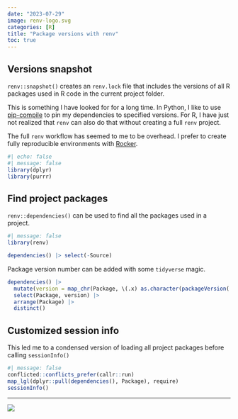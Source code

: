 ```yaml
---
date: "2023-07-29"
image: renv-logo.svg
categories: [R]
title: "Package versions with renv"
toc: true
---
```


## Versions snapshot

`renv::snapshot()` creates an `renv.lock` file that includes the versions of all R packages used in R code in the current project folder.

This is something I have looked for for a long time. In Python, I like to use [pip-compile](https://pip-tools.readthedocs.io/en/latest/#requirements-from-requirements-in) to pin my dependencies to specified versions. For R, I have just not realized that `renv` can also do that without creating a full `renv` project.

The full `renv` workflow has seemed to me to be overhead. I prefer to create fully reproducible environments with [Rocker](https://rocker-project.org/).

```r
#| echo: false
#| message: false
library(dplyr)
library(purrr)
```

## Find project packages

`renv::dependencies()` can be used to find all the packages used in a project.

```r
#| message: false
library(renv)

dependencies() |> select(-Source)
```

Package version number can be added with some `tidyverse` magic.

```r
dependencies() |>
  mutate(version = map_chr(Package, \(.x) as.character(packageVersion(.x)))) |>
  select(Package, version) |>
  arrange(Package) |>
  distinct()
```


## Customized session info

This led me to a condensed version of loading all project packages before calling `sessionInfo()`

```r
#| message: false
conflicted::conflicts_prefer(callr::run)
map_lgl(dplyr::pull(dependencies(), Package), require)
sessionInfo()
```

---

![](lock-unsplash.jpg)
